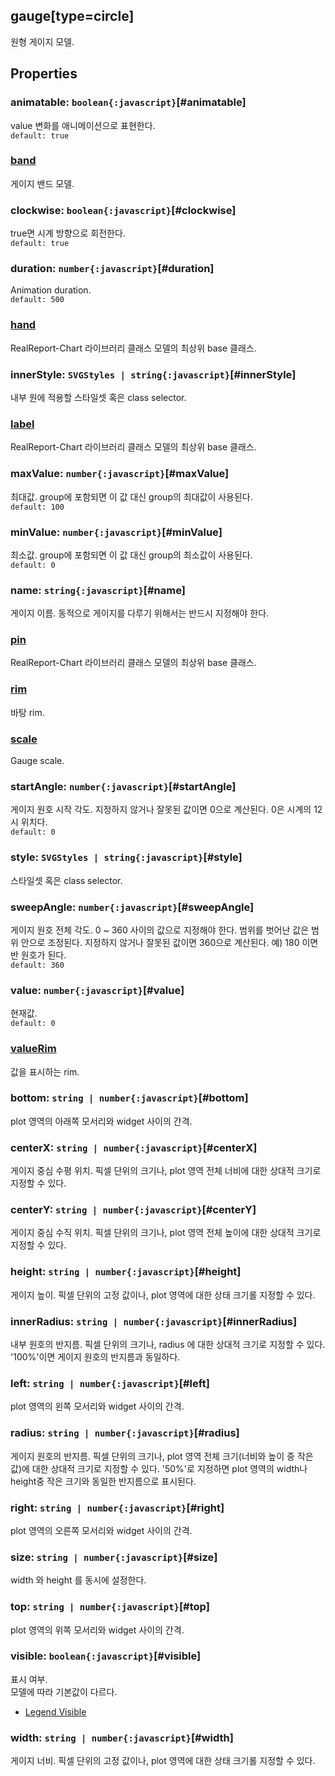 ## gauge[type=circle]
원형 게이지 모델.
## Properties

### animatable: `boolean{:javascript}`[#animatable]
value  변화를 애니메이션으로 표현한다.  
`default: true`  

### [band](./circle/band)
게이지 밴드 모델.  

### clockwise: `boolean{:javascript}`[#clockwise]
true면 시계 방향으로 회전한다.  
`default: true`  

### duration: `number{:javascript}`[#duration]
Animation duration.  
`default: 500`  

### [hand](./circle/hand)
RealReport-Chart 라이브러리 클래스 모델의 최상위 base 클래스.

  

### innerStyle: `SVGStyles | string{:javascript}`[#innerStyle]
내부 원에 적용할 스타일셋 혹은 class selector.  

### [label](./circle/label)
RealReport-Chart 라이브러리 클래스 모델의 최상위 base 클래스.

  

### maxValue: `number{:javascript}`[#maxValue]
최대값.
group에 포함되면 이 값 대신 group의 최대값이 사용된다.  
`default: 100`  

### minValue: `number{:javascript}`[#minValue]
최소값.
group에 포함되면 이 값 대신 group의 최소값이 사용된다.  
`default: 0`  

### name: `string{:javascript}`[#name]
게이지 이름.
동적으로 게이지를 다루기 위해서는 반드시 지정해야 한다.  

### [pin](./circle/pin)
RealReport-Chart 라이브러리 클래스 모델의 최상위 base 클래스.

  

### [rim](./circle/rim)
바탕 rim.  

### [scale](./circle/scale)
Gauge scale.  

### startAngle: `number{:javascript}`[#startAngle]
게이지 원호 시작 각도.
지정하지 않거나 잘못된 값이면 0으로 계산된다.
0은 시계의 12시 위치다.  
`default: 0`  

### style: `SVGStyles | string{:javascript}`[#style]
스타일셋 혹은 class selector.  

### sweepAngle: `number{:javascript}`[#sweepAngle]
게이지 원호 전체 각도.
0 ~ 360 사이의 값으로 지정해야 한다.
범위를 벗어난 값은 범위 안으로 조정된다.
지정하지 않거나 잘못된 값이면 360으로 계산된다.
예) 180 이면 반 원호가 된다.  
`default: 360`  

### value: `number{:javascript}`[#value]
현재값.  
`default: 0`  

### [valueRim](./circle/valueRim)
값을 표시하는 rim.  

### bottom: `string | number{:javascript}`[#bottom]
plot 영역의 아래쪽 모서리와 widget 사이의 간격.  

### centerX: `string | number{:javascript}`[#centerX]
게이지 중심 수평 위치.
픽셀 단위의 크기나, plot 영역 전체 너비에 대한 상대적 크기로 지정할 수 있다.  

### centerY: `string | number{:javascript}`[#centerY]
게이지 중심 수직 위치.
픽셀 단위의 크기나, plot 영역 전체 높이에 대한 상대적 크기로 지정할 수 있다.  

### height: `string | number{:javascript}`[#height]
게이지 높이.
픽셀 단위의 고정 값이나, plot 영역에 대한 상태 크기롤 지정할 수 있다.  

### innerRadius: `string | number{:javascript}`[#innerRadius]
내부 원호의 반지름.
픽셀 단위의 크기나,  radius 에 대한 상대적 크기로 지정할 수 있다.
'100%'이면 게이지 원호의 반지름과 동일하다.  

### left: `string | number{:javascript}`[#left]
plot 영역의 왼쪽 모서리와 widget 사이의 간격.  

### radius: `string | number{:javascript}`[#radius]
게이지 원호의 반지름.
픽셀 단위의 크기나, plot 영역 전체 크기(너비와 높이 중 작은 값)에 대한 상대적 크기로 지정할 수 있다.
'50%'로 지정하면 plot 영역의 width나 height중 작은 크기와 동일한 반지름으로 표시된다.  

### right: `string | number{:javascript}`[#right]
plot 영역의 오른쪽 모서리와 widget 사이의 간격.  

### size: `string | number{:javascript}`[#size]
width 와  height 를 동시에 설정한다.  

### top: `string | number{:javascript}`[#top]
plot 영역의 위쪽 모서리와 widget 사이의 간격.  

### visible: `boolean{:javascript}`[#visible]
표시 여부.\
모델에 따라 기본값이 다르다.
- [Legend Visible](https:/jsfiddle.net/gh/get/library/pure/realgrid/realchart-demo/tree/master/common/legend-visible)  

### width: `string | number{:javascript}`[#width]
게이지 너비.
픽셀 단위의 고정 값이나, plot 영역에 대한 상태 크기롤 지정할 수 있다.  
